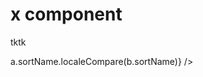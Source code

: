 
<Meta title="Elections|GE2019/Constituency Results Table" component={ConstituencyResultsTable} />

# x component

tktk

<Preview>
  <Story name="With results">
    <ConstituencyResultsTable
      data={[
        { party: 'Green', candidate: 'Caroline Lucas', votes: 30149, showAsterick: true },
        { party: 'Labour', candidate: 'Solomon Curtis', votes: 15450 },
        { party: 'Conservative', candidate: 'Emma Warman', votes: 11082 },
        { party: 'Ukip', candidate: 'Ian Buchanan', votes: 630 },
        { party: 'Liberal Democrats', candidate: 'Callum Jameson Littlelonger', votes: 400 },
        { party: 'Independent', candidate: 'Isabelle Amanda Parasram', votes: 376 },
      ]}
      tableHeaders={['Party', 'Candidate', 'Total Votes']}
      note="* Note to indicate outgoing candidate"
    />
  </Story>
  <Story name="Without results">
    <ConstituencyResultsTable
      data={[
        { party: 'Green', candidate: 'Caroline Lucas', showAsterick: true },
        { party: 'Labour', candidate: 'Solomon Curtis' },
        { party: 'Conservative', candidate: 'Emma Warman' },
        { party: 'Ukip', candidate: 'Ian Buchanan' },
        { party: 'Liberal Democrats', candidate: 'Callum James Littlemore' },
        { party: 'Independent', candidate: 'Isabelle Amanda Parasram' },
      ]}
      tableHeaders={['Party', 'Candidate']}
      note="* Note to indicate outgoing candidate"
    />
  </Story>
  <Story name="With custom sort">
    <ConstituencyResultsTable
      data={[
        {
          party: 'Green',
          candidate: 'Caroline Lucas',
          sortName: 'Lucas, Caroline',
          showAsterick: true,
        },
        { party: 'Labour', candidate: 'Solomon Curtis', sortName: 'Curtis, Solomon' },
        { party: 'Conservative', candidate: 'Emma Warman', sortName: 'Warman, Emma' },
        { party: 'Ukip', candidate: 'Ian Buchanan', sortName: 'Buchanan, Ian' },
        {
          party: 'Liberal Democrats',
          candidate: 'Callum James Littlemore',
          sortName: 'Littlemore, Callum James',
        },
        {
          party: 'Independent',
          candidate: 'Isabelle Amanda Parasram',
          sortName: 'Parasram, Isabelle Amanda',
        },
      ]}
      tableHeaders={['Party', 'Candidate']}
      note="* Note to indicate outgoing candidate"
      sortFunction={(a, b) => a.sortName.localeCompare(b.sortName)}
    />
  </Story>
  <Story name="With expander">
    <ConstituencyResultsTable
      expander={true}
      data={[
        { party: 'Green', candidate: 'Caroline Lucas', votes: 30149, showAsterick: true },
        { party: 'Labour', candidate: 'Solomon Curtis', votes: 15450 },
        { party: 'Conservative', candidate: 'Emma Warman', votes: 11082 },
        { party: 'Ukip', candidate: 'Ian Buchanan', votes: 630 },
        { party: 'Liberal Democrats', candidate: 'Callum Jameson Littlelonger', votes: 400 },
        { party: 'Independent', candidate: 'Isabelle Amanda Parasram', votes: 376 },
      ]}
      tableHeaders={['Party', 'Candidate', 'Total Votes']}
      note="* Note to indicate outgoing candidate"
    />
  </Story>
</Preview>
